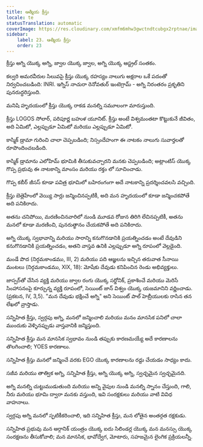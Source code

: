 ```yaml
---
title: ఆత్మీయ క్రీస్తు
locale: te
statusTranslation: automatic
coverImage: https://res.cloudinary.com/xmfm6mhw3gwctndtcubgx2rptnae/image/upload/v1741354419/small_cover_la_gran_rebelion_28716e29d2.webp
sidebar:
    label: 23. ఆత్మీయ క్రీస్తు
    order: 23
---
```

క్రీస్తు అగ్ని యొక్క అగ్ని, జ్వాల యొక్క జ్వాల, అగ్ని యొక్క ఆస్ట్రల్ సంతకం.

కల్వరి అమరవీరుల సిలువపై క్రీస్తు యొక్క రహస్యం నాలుగు అక్షరాల ఒకే పదంతో నిర్వచించబడింది: INRI. ఇగ్నిస్ నాచురా రెనోవతుర్ ఇంటెగ్రామ్ - అగ్ని నిరంతరం ప్రకృతిని పునరుద్ధరిస్తుంది.

మనిషి హృదయంలో క్రీస్తు యొక్క రాకడ మనల్ని సమూలంగా మారుస్తుంది.

క్రీస్తు LOGOS సోలార్, పరిపూర్ణ బహుళ యూనిట్. క్రీస్తు అంటే విశ్వమంతటా కొట్టుకునే జీవితం, అది ఏమిటో, ఎల్లప్పుడూ ఏమిటో మరియు ఎల్లప్పుడూ ఏమిటో.

కాస్మిక్ డ్రామా గురించి చాలా చెప్పబడింది; నిస్సందేహంగా ఈ నాటకం నాలుగు సువార్తలతో రూపొందించబడింది.

కాస్మిక్ డ్రామాను ఎలోహిమ్ భూమికి తీసుకువచ్చారని మనకు చెప్పబడింది; అట్లాంటిస్ యొక్క గొప్ప ప్రభువు ఈ నాటకాన్ని మాంసం మరియు రక్తం లో సూచించాడు.

గొప్ప కబీర్ జీసస్ కూడా పవిత్ర భూమిలో బహిరంగంగా అదే నాటకాన్ని ప్రదర్శించవలసి వచ్చింది.

క్రీస్తు బెత్లెహేంలో వెయ్యి సార్లు జన్మించినప్పటికీ, అది మన హృదయంలో కూడా జన్మించకపోతే అది పనికిరాదు.

అతను చనిపోయి, మరణించినవారిలో నుండి మూడవ రోజున తిరిగి లేచినప్పటికీ, అతను మనలో కూడా మరణించి, పునరుత్థానం చేయకపోతే అది పనికిరాదు.

అగ్ని యొక్క స్వభావాన్ని మరియు సారాన్ని కనుగొనడానికి ప్రయత్నించడం అంటే దేవుడిని కనుగొనడానికి ప్రయత్నించడం, అతని వాస్తవ ఉనికి ఎల్లప్పుడూ అగ్ని రూపంలో వెల్లడైంది.

మండే పొద (నిర్గమకాండము, III, 2) మరియు పది ఆజ్ఞలను ఇచ్చిన తరువాత సీనాయి మంటలు (నిర్గమకాండము, XIX, 18): మోషేకు దేవుడు కనిపించిన రెండు అభివ్యక్తులు.

జాస్పర్‌తో చేసిన వ్యక్తి మరియు జ్వాల రంగు యొక్క సర్డోనిక్, ప్రకాశించే మరియు మెరిసే సింహాసనంపై కూర్చున్న వ్యక్తి రూపంలో, సెయింట్ జాన్ విశ్వం యొక్క యజమానిని వర్ణించాడు. (ప్రకటన, IV, 3,5). "మన దేవుడు భక్షించే అగ్ని" అని సెయింట్ పాల్ హెబ్రీయులకు రాసిన తన లేఖలో వ్రాస్తాడు.

సన్నిహిత క్రీస్తు, స్వర్గపు అగ్ని, మనలో జన్మించాలి మరియు మనం మానసిక పనిలో చాలా ముందుకు వెళ్ళినప్పుడు వాస్తవానికి జన్మిస్తుంది.

సన్నిహిత క్రీస్తు మన మానసిక స్వభావం నుండి తప్పుకు కారణమయ్యే అదే కారణాలను తొలగించాలి; YOES కారణాలు.

సన్నిహిత క్రీస్తు మనలో జన్మించే వరకు EGO యొక్క కారణాలను రద్దు చేయడం సాధ్యం కాదు.

సజీవ మరియు తాత్విక అగ్ని, సన్నిహిత క్రీస్తు, అగ్ని యొక్క అగ్ని, స్వచ్ఛమైన స్వచ్ఛమైనది.

అగ్ని మనల్ని చుట్టుముడుతుంది మరియు అన్ని వైపుల నుండి మనల్ని స్నానం చేస్తుంది, గాలి, నీరు మరియు భూమి ద్వారా మనకు వస్తుంది, ఇవి సంరక్షకులు మరియు వాటి వివిధ వాహనాలు.

స్వర్గపు అగ్ని మనలో స్ఫటికీకరించాలి, ఇది సన్నిహిత క్రీస్తు, మన లోతైన అంతర్గత రక్షకుడు.

సన్నిహిత ప్రభువు మన ఆర్గానిక్ యంత్రం యొక్క ఐదు సిలిండర్ల యొక్క మన మనస్సు యొక్క సంరక్షణను తీసుకోవాలి; మన మానసిక, భావోద్వేగ, మోటారు, సహజమైన లైంగిక ప్రక్రియలన్నీ.

